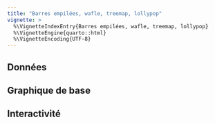 ```yaml
---
title: "Barres empilées, wafle, treemap, lollypop"
vignette: >
  %\VignetteIndexEntry{Barres empilées, wafle, treemap, lollypop}
  %\VignetteEngine{quarto::html}
  %\VignetteEncoding{UTF-8}
---
```


## Données

## Graphique de base

## Interactivité
